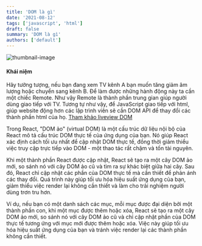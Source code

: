 ```yaml
---
title: 'DOM là gì'
date: '2021-08-12'
tags: ['javascript', 'html']
draft: false
summary: 'DOM là gì'
authors: ['default']
---
```



![thumbnail-image](/static/images/git-notes.jpg)
<UnsplashPhotoInfo photoURL="https://unsplash.com/photos/842ofHC6MaI" author="Yancy Min" />
#### Khái niệm
Hãy tưởng tượng, nếu bạn đang xem TV kênh A bạn muốn tăng giảm âm lượng hoặc chuyển sang kênh B. Để làm được những hành động này ta cần một chiếc Remote. Như vậy Remote là thành phần trung gian giúp người dùng giao tiếp với TV.
Tương tự như vậy, để JavaScript giao tiếp với html, giúp website động hơn các lập trình viên sẽ cần DOM API để thay đổi các thành phần html của họ.
[Tham khảo liveview DOM](https://software.hixie.ch/utilities/js/live-dom-viewer/)

Trong React, "DOM ảo" (virtual DOM) là một cấu trúc dữ liệu nội bộ của React mô tả cấu trúc DOM thực tế của ứng dụng của bạn. Nó giúp React xác định cách tối ưu nhất để cập nhật DOM thực tế, đồng thời giảm thiểu việc truy cập trực tiếp vào DOM - một thao tác rất chậm và tốn tài nguyên.

Khi một thành phần React được cập nhật, React sẽ tạo ra một cây DOM ảo mới, so sánh nó với cây DOM ảo cũ và tìm ra sự khác biệt giữa hai cây. Sau đó, React chỉ cập nhật các phần của DOM thực tế mà cần thiết để phản ánh các thay đổi. Quá trình này giúp tối ưu hóa hiệu suất ứng dụng của bạn, giảm thiểu việc render lại không cần thiết và làm cho trải nghiệm người dùng trơn tru hơn.

Ví dụ, nếu bạn có một danh sách các mục, mỗi mục được đại diện bởi một thành phần con, khi một mục được thêm hoặc xóa, React sẽ tạo ra một cây DOM ảo mới, so sánh nó với cây DOM ảo cũ và chỉ cập nhật phần của DOM thực tế tương ứng với mục mới được thêm hoặc xóa. Việc này giúp tối ưu hóa hiệu suất ứng dụng của bạn và tránh việc render lại các thành phần không cần thiết.